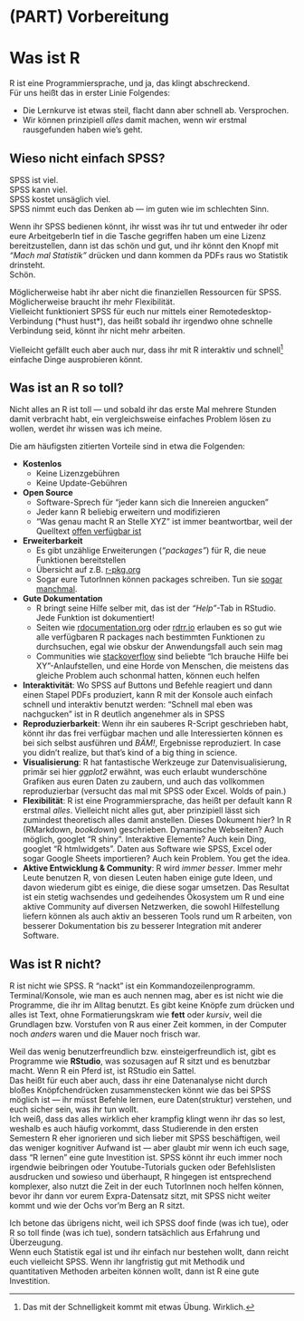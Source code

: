 # (PART) Vorbereitung {-}

# Was ist R

R ist eine Programmiersprache, und ja, das klingt abschreckend.  
Für uns heißt das in erster Linie Folgendes:

- Die Lernkurve ist etwas steil, flacht dann aber schnell ab. Versprochen.
- Wir können prinzipiell _alles_ damit machen, wenn wir erstmal rausgefunden haben wie's geht.

## Wieso nicht einfach SPSS?

SPSS ist viel.  
SPSS kann viel.  
SPSS kostet unsäglich viel.  
SPSS nimmt euch das Denken ab — im guten wie im schlechten Sinn.  

Wenn ihr SPSS bedienen könnt, ihr wisst was ihr tut und entweder ihr oder eure ArbeitgeberIn tief in die Tasche gegriffen haben um eine Lizenz bereitzustellen, dann ist das schön und gut, und ihr könnt den Knopf mit *"Mach mal Statistik"* drücken und dann kommen da PDFs raus wo Statistik drinsteht.  
Schön.

Möglicherweise habt ihr aber nicht die finanziellen Ressourcen für SPSS.  
Möglicherweise braucht ihr mehr Flexibilität.  
Vielleicht funktioniert SPSS für euch nur mittels einer Remotedesktop-Verbindung (\*hust hust\*), das heißt sobald ihr irgendwo ohne schnelle Verbindung seid, könnt ihr nicht mehr arbeiten.  

Vielleicht gefällt euch aber auch nur, dass ihr mit R interaktiv und schnell[^schnell] einfache Dinge ausprobieren könnt. 

## Was ist an R so toll?

Nicht alles an R ist toll — und sobald ihr das erste Mal mehrere Stunden damit verbracht habt, ein vergleichsweise einfaches Problem lösen zu wollen, werdet ihr wissen was ich meine.  

Die am häufigsten zitierten Vorteile sind in etwa die Folgenden:

- **Kostenlos**
    - Keine Lizenzgebühren
    - Keine Update-Gebühren
- **Open Source**
    - Software-Sprech für "jeder kann sich die Innereien angucken"
    - Jeder kann R beliebig erweitern und modifizieren
    - "Was genau macht R an Stelle XYZ" ist immer beantwortbar, weil der Quelltext [offen verfügbar ist](https://github.com/wch/r-source)
- **Erweiterbarkeit**
    - Es gibt unzählige Erweiterungen (*"packages"*) für R, die neue Funktionen bereitstellen
    - Übersicht auf z.B. [r-pkg.org](https://www.r-pkg.org/) 
    - Sogar eure TutorInnen können packages schreiben. Tun sie [sogar manchmal](https://github.com/tadaadata/tadaatoolbox).
- **Gute Dokumentation**
    - R bringt seine Hilfe selber mit, das ist der *"Help"*-Tab in RStudio. Jede Funktion ist dokumentiert!
    - Seiten wie [rdocumentation.org](https://www.rdocumentation.org/) oder [rdrr.io](https://rdrr.io/) erlauben es so gut wie alle verfügbaren R packages nach bestimmten Funktionen zu durchsuchen, egal wie obskur der Anwendungsfall auch sein mag
    - Communities wie [stackoverflow](https://stackoverflow.com/questions/tagged/r) sind beliebte "Ich brauche Hilfe bei XY"-Anlaufstellen, und eine Horde von Menschen, die meistens das gleiche Problem auch schonmal hatten, können euch helfen
- **Interaktivität**: Wo SPSS auf Buttons und Befehle reagiert und dann einen Stapel PDFs produziert, kann R mit der Konsole auch einfach schnell und interaktiv benutzt werden: "Schnell mal eben was nachgucken" ist in R deutlich angenehmer als in SPSS
- **Reproduzierbarkeit**: Wenn ihr ein sauberes R-Script geschrieben habt, könnt ihr das frei verfügbar machen und alle Interessierten können es bei sich selbst ausführen und *BÄM!*, Ergebnisse reproduziert. In case you didn't realize, but that's kind of a big thing in science.
- **Visualisierung**: R hat fantastische Werkzeuge zur Datenvisualisierung, primär sei hier *ggplot2* erwähnt, was euch erlaubt wunderschöne Grafiken aus euren Daten zu zaubern, und auch das vollkommen reproduzierbar (versucht das mal mit SPSS oder Excel. Wolds of pain.)
- **Flexibilität**: R ist eine Programmiersprache, das heißt per default kann R erstmal *alles*. Vielleicht nicht alles gut, aber prinzipiell lässt sich zumindest theoretisch alles damit anstellen. Dieses Dokument hier? In R (RMarkdown, *bookdown*) geschrieben. Dynamische Webseiten? Auch möglich, googlet "R shiny". Interaktive Elemente? Auch kein Ding, googlet "R htmlwidgets". Daten aus Software wie SPSS, Excel oder sogar Google Sheets importieren? Auch kein Problem. You get the idea.
- **Aktive Entwicklung & Community**: R wird *immer besser*. Immer mehr Leute benutzen R, von diesen Leuten haben einige gute Ideen, und davon wiederum gibt es einige, die diese sogar umsetzen. Das Resultat ist ein stetig wachsendes und gedeihendes Ökosystem um R und eine aktive Community auf diversen Netzwerken, die sowohl Hilfestellung liefern können als auch aktiv an besseren Tools rund um R arbeiten, von besserer Dokumentation bis zu besserer Integration mit anderer Software.

## Was ist R **nicht**?

R ist nicht wie SPSS. R "nackt" ist ein Kommandozeilenprogramm. Terminal/Konsole, wie man es auch nennen mag, aber es ist nicht wie die Programme, die ihr im Alltag benutzt. Es gibt keine Knöpfe zum drücken und alles ist Text, ohne Formatierungskram wie **fett** oder *kursiv*, weil die Grundlagen bzw. Vorstufen von R aus einer Zeit kommen, in der Computer noch *anders* waren und die Mauer noch frisch war. 

Weil das wenig benutzerfreundlich bzw. einsteigerfreundlich ist, gibt es Programme wie **RStudio**, was sozusagen auf R sitzt und es benutzbar macht. Wenn R ein Pferd ist, ist RStudio ein Sattel.  
Das heißt für euch aber auch, dass ihr eine Datenanalyse nicht durch bloßes Knöpfchendrücken zusammenstecken könnt wie das bei SPSS möglich ist — ihr müsst Befehle lernen, eure Daten(struktur) verstehen, und euch sicher sein, was ihr tun wollt.  
Ich weiß, dass das alles wirklich eher krampfig klingt wenn ihr das so lest, weshalb es auch häufig vorkommt, dass Studierende in den ersten Semestern R eher ignorieren und sich lieber mit SPSS beschäftigen, weil das weniger kognitiver Aufwand ist — aber glaubt mir wenn ich euch sage, dass "R lernen" eine gute Investition ist. SPSS könnt ihr euch immer noch irgendwie beibringen oder Youtube-Tutorials gucken oder Befehlslisten ausdrucken und sowieso und überhaupt, R hingegen ist entsprechend komplexer, also nutzt die Zeit in der euch TutorInnen noch helfen können, bevor ihr dann vor eurem Expra-Datensatz sitzt, mit SPSS nicht weiter kommt und wie der Ochs vor'm Berg an R sitzt.  

Ich betone das übrigens nicht, weil ich SPSS doof finde (was ich tue), oder R so toll finde (was ich tue), sondern tatsächlich aus Erfahrung und Überzeugung.  
Wenn euch Statistik egal ist und ihr einfach nur bestehen wollt, dann reicht euch vielleicht SPSS. Wenn ihr langfristig gut mit Methodik und quantitativen Methoden arbeiten können wollt, dann ist R eine gute Investition.

<!-- Fußnoten -->
[^schnell]: Das mit der Schnelligkeit kommt mit etwas Übung. Wirklich.
